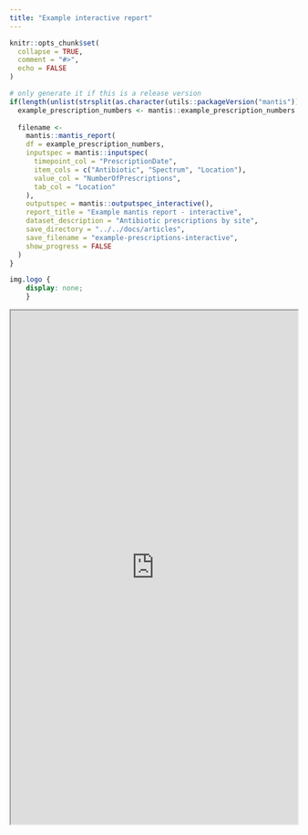 ```yaml
---
title: "Example interactive report"
---
```


```r
knitr::opts_chunk$set(
  collapse = TRUE,
  comment = "#>",
  echo = FALSE
)
```

```r
# only generate it if this is a release version
if(length(unlist(strsplit(as.character(utils::packageVersion("mantis")), "[.]"))) < 4){
  example_prescription_numbers <- mantis::example_prescription_numbers
  
  filename <- 
    mantis::mantis_report(
    df = example_prescription_numbers,
    inputspec = mantis::inputspec(
      timepoint_col = "PrescriptionDate",
      item_cols = c("Antibiotic", "Spectrum", "Location"),
      value_col = "NumberOfPrescriptions",
      tab_col = "Location"
    ),
    outputspec = mantis::outputspec_interactive(),
    report_title = "Example mantis report - interactive",
    dataset_description = "Antibiotic prescriptions by site",
    save_directory = "../../docs/articles",
    save_filename = "example-prescriptions-interactive",
    show_progress = FALSE
  )
}

```

```css
img.logo {
	display: none;
	}
```

```{=html}
<iframe src="https://phuongquan.github.io/mantis/articles/example-prescriptions-interactive.html" width="100%" height="900">
</iframe>
```

